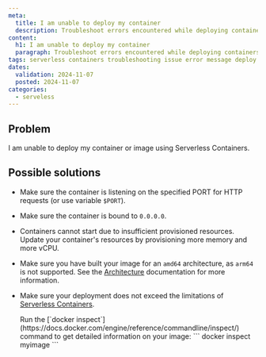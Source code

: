 ```yaml
---
meta:
  title: I am unable to deploy my container
  description: Troubleshoot errors encountered while deploying containers with Scaleway Serverless Containers.
content:
  h1: I am unable to deploy my container
  paragraph: Troubleshoot errors encountered while deploying containers with Scaleway Serverless Containers.
tags: serverless containers troubleshooting issue error message deploy image failed
dates:
  validation: 2024-11-07
  posted: 2024-11-07
categories:
  - serveless
---
```


## Problem

I am unable to deploy my container or image using Serverless Containers.

## Possible solutions

- Make sure the container is listening on the specified PORT for HTTP requests (or use variable `$PORT`).

- Make sure the container is bound to `0.0.0.0`.

- Containers cannot start due to insufficient provisioned resources. Update your container's resources by provisioning more memory and more vCPU.

- Make sure you have built your image for an `amd64` architecture, as `arm64` is not supported. See the [Architecture](/serverless-containers/reference-content/containers-limitations/#architecture) documentation for more information.

- Make sure your deployment does not exceed the limitations of [Serverless Containers](/serverless-containers/reference-content/containers-limitations/).

  <Message type="tip">
    Run the [`docker inspect`](https://docs.docker.com/engine/reference/commandline/inspect/) command to get detailed information on your image:
    ```
    docker inspect myimage
    ```
  </Message>